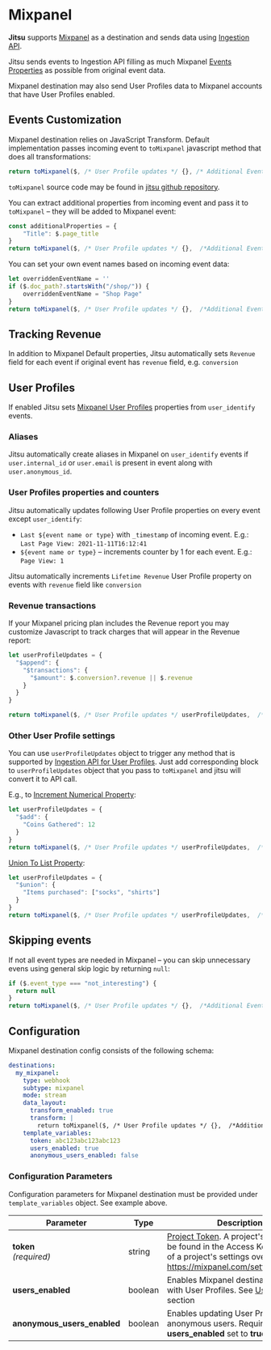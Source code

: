 # Mixpanel

**Jitsu** supports [Mixpanel](https://mixpanel.com) as a destination and
sends data using  [Ingestion API](https://developer.mixpanel.com/reference/ingestion-api).

Jitsu sends events to Ingestion API filling as much Mixpanel [Events Properties](https://help.mixpanel.com/hc/en-us/articles/115004613766#ingestion-api) as possible from original event data.

Mixpanel destination may also send User Profiles data to Mixpanel accounts that have User Profiles enabled.

## Events Customization

Mixpanel destination relies on JavaScript Transform.
Default implementation passes incoming event to `toMixpanel` javascript method that does all transformations:
```javascript
return toMixpanel($, /* User Profile updates */ {}, /* Additional Event properties */ {}, /* Overridden event name*/ '')
```
`toMixpanel` source code may be found in [jitsu github repository](https://github.com/jitsucom/jitsu/blob/master/server/templates/js/transform/mixpanel.js). 

You can extract additional properties from incoming event and pass it to `toMixpanel` – they will be added to Mixpanel event:
```javascript
const additionalProperties = {
    "Title": $.page_title
}
return toMixpanel($, /* User Profile updates */ {},  /*Additional Event properties */ additionalProperties, /* Overridden event name*/ '')
```

You can set your own event names based on incoming event data:
```javascript
let overriddenEventName = ''
if ($.doc_path?.startsWith("/shop/")) {
    overriddenEventName = "Shop Page"
}
return toMixpanel($, /* User Profile updates */ {},  /*Additional Event properties */ {}, /* Overridden event name */ overriddenEventName)
```

## Tracking Revenue

In addition to Mixpanel Default properties, Jitsu automatically sets `Revenue` field for each event if original event has `revenue` field, e.g. `conversion`


## User Profiles

If enabled Jitsu sets [Mixpanel User Profiles](https://help.mixpanel.com/hc/en-us/articles/115004708186-Profile-Properties) properties 
from `user_identify` events.

### Aliases

Jitsu automatically create aliases in Mixpanel on  `user_identify` events if `user.internal_id` or `user.email` is present in event along with `user.anonymous_id`.

### User Profiles properties and counters

Jitsu automatically updates following User Profile properties on every event except `user_identify`: 
* `Last ${event name or type}` with `_timestamp` of incoming event. E.g.: `Last Page View: 2021-11-11T16:12:41`  
* `${event name or type}` – increments counter by 1 for each event. E.g.: `Page View: 1`
  
Jitsu automatically increments `Lifetime Revenue` User Profile property on events with `revenue` field like `conversion`

### Revenue transactions

If your Mixpanel pricing plan includes the Revenue report you may customize Javascript to track charges that will appear in the Revenue report:
```javascript
let userProfileUpdates = {
  "$append": {
    "$transactions": {
      "$amount": $.conversion?.revenue || $.revenue
    }
  }
}

return toMixpanel($, /* User Profile updates */ userProfileUpdates,  /*Additional Event properties */ {}, /* Overridden event name */ '')

```

### Other User Profile settings

You can use `userProfileUpdates` object to trigger any method that is supported by [Ingestion API for User Profiles](https://developer.mixpanel.com/reference/profile-append-to-list-property).
Just add corresponding block to  `userProfileUpdates` object that you pass to `toMixpanel` and jitsu will convert it to API call.

E.g., to [Increment Numerical Property](https://developer.mixpanel.com/reference/profile-numerical-add):

```javascript
let userProfileUpdates = {
  "$add": {
    "Coins Gathered": 12
  }
}
return toMixpanel($, /* User Profile updates */ userProfileUpdates,  /*Additional Event properties */ {}, /* Overridden event name */ '')
```

[Union To List Property](https://developer.mixpanel.com/reference/user-profile-union):

```javascript
let userProfileUpdates = {
  "$union": {
    "Items purchased": ["socks", "shirts"]
  }
}
return toMixpanel($, /* User Profile updates */ userProfileUpdates,  /*Additional Event properties */ {}, /* Overridden event name */ '')
```

## Skipping events

If not all event types are needed in Mixpanel – you can skip unnecessary evens using general skip logic by returning `null`:
```javascript
if ($.event_type === "not_interesting") {
  return null
}
return toMixpanel($, /* User Profile updates */ {},  /*Additional Event properties */ {}, /* Overridden event name */ '')
```


## Configuration

Mixpanel destination config consists of the following schema:

```yaml
destinations:
  my_mixpanel:
    type: webhook
    subtype: mixpanel
    mode: stream
    data_layout:
      transform_enabled: true
      transform: |
        return toMixpanel($, /* User Profile updates */ {},  /*Additional Event properties */ {}, /* Overridden event name*/ '')
    template_variables:
      token: abc123abc123abc123
      users_enabled: true
      anonymous_users_enabled: false
```

### Configuration Parameters

Configuration parameters for Mixpanel destination must be provided under `template_variables` object. See example above.

<table>
  <thead>
    <tr>
      <th>Parameter</th>
      <th>Type</th>
      <th>Description</th>
    </tr>
  </thead>
  <tbody>
    <tr>
      <td>
          <b>token</b>
          <br />
          <em>(required)</em>
      </td>
      <td>string</td>
      <td><a href="https://developer.mixpanel.com/reference/project-token">Project Token</a>. A project's token can be found in the Access Keys section of a project's settings overview page: <a href="https://mixpanel.com/settings/project/">https://mixpanel.com/settings/project/</a></td>
    </tr>
    <tr>
      <td>
          <b>users_enabled</b>
      </td>
      <td>boolean</td>
      <td>Enables Mixpanel destination to work with User Profiles. See <a href="#user-profiles">User Profiles</a> section</td>
    </tr>
    <tr>
      <td>
          <b>anonymous_users_enabled</b>
      </td>
      <td>boolean</td>
      <td>Enables updating User Profiles for anonymous users. Requires <b>users_enabled</b> set to <b>true</b></td>
    </tr>
  </tbody>
</table>

